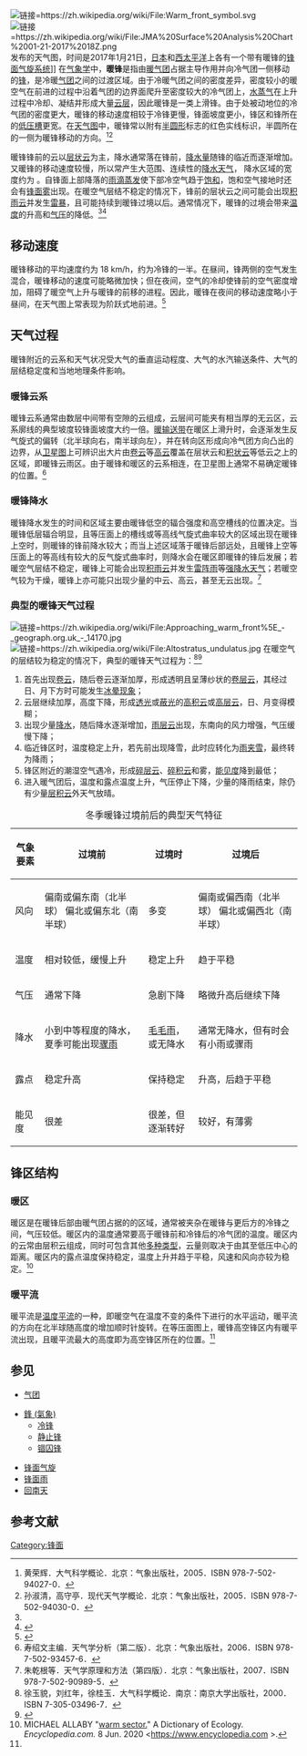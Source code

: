 [[File:Warm_front_symbol.svg|链接=https://zh.wikipedia.org/wiki/File:Warm_front_symbol.svg]]
[[File:JMA_Surface_Analysis_Chart_01-21-2017_18Z.png|链接=https://zh.wikipedia.org/wiki/File:JMA%20Surface%20Analysis%20Chart%2001-21-2017%2018Z.png]]发布的天气图，时间是2017年1月21日，[[日本|日本]]和[[西太平洋|西太平洋]]上各有一个带有暖锋的[[锋面气旋|锋面气旋系统]]]]
在[[气象学|气象学]]中，'''暖锋'''是指由[[暖气团|暖气团]]占据主导作用并向冷气团一侧移动的[[鋒_(氣象)|锋]]，是冷暖[[气团|气团]]之间的过渡区域。由于冷暖气团之间的密度差异，密度较小的暖空气在前进的过程中沿着气团的边界面爬升至密度较大的冷气团上，[[水蒸气|水蒸气]]在上升过程中冷却、凝结并形成大量[[云|云层]]，因此暖锋是一类上滑锋。由于处被动地位的冷气团的密度更大，暖锋的移动速度相较于冷锋更慢，锋面坡度更小，锋区和锋所在的[[低壓槽|低压槽]]更宽。在[[天氣圖|天气图]]中，暖锋常以附有[[半圓|半圆形]]标志的红色实线标识，半圆所在的一侧为暖锋移动的方向。<ref name=":12">黄荣辉．大气科学概论．北京：气象出版社，2005．ISBN 978-7-502-94027-0．</ref><ref name=":1">孙淑清，高守亭．现代天气学概论．北京：气象出版社，2005．ISBN 978-7-502-94030-0．</ref>

暖锋锋前的云以[[层云|层状云]]为主，降水通常落在锋前，[[降水量|降水量]]随锋的临近而逐渐增加。又暖锋的移动速度较慢，所以常产生大范围、连续性的[[降水|降水天气]]， 降水区域的宽度约为 {{convert|300|to|400|km}}。自锋面上部降落的[[雨滴|雨滴]][[蒸发|蒸发]]使下部冷空气趋于[[饱和性|饱和]]，饱和空气接地时还会有[[霧|锋面雾]]出现。在暖空气层结不稳定的情况下，锋前的层状云之间可能会出现[[积雨云|积雨云]]并发生[[雷暴|雷暴]]，且可能持续到暖锋过境以后。通常情况下，暖锋的过境会带来[[温度|温度]]的升高和[[气压|气压]]的降低。<ref name=":1" /><ref name="DR">{{cite web|title=Unified Surface Analysis Manual|url=http://www.wpc.ncep.noaa.gov/sfc/UASfcManualVersion1.pdf|accessdate=2010-12-17|author=David Roth|date=2006-12-14|format=|publisher={{link-en|Hydrometeorological Prediction Center}}|language=en|archive-date=2006-09-29|archive-url=https://web.archive.org/web/20060929004553/http://www.hpc.ncep.noaa.gov/sfc/UASfcManualVersion1.pdf|dead-url=no}}</ref>

== 移动速度 ==
暖锋移动的平均速度约为 18 km/h，约为冷锋的一半。在昼间，锋两侧的空气发生混合，暖锋移动的速度可能略微加快；但在夜间，空气的冷却使锋前的空气密度增加，阻碍了暖空气上升与暖锋的前移的进程。因此，暖锋在夜间的移动速度略小于昼间，在天气图上常表现为阶跃式地前进。<ref>{{Cite book|chapter=|url=https://www.cengage.com/c/essentials-of-meteorology-an-invitation-to-the-atmosphere-8e-ahrens/9781305628458/|publisher=Cengage Learning|date=|isbn=978-1-305-62845-8|language=en|first=C. Donald|last=Ahrens|title=Essentials of Meteorology: An Invitation to the Atmosphere|year=2018|location=|pages=|access-date=2020-06-16|archive-date=2020-07-09|archive-url=https://web.archive.org/web/20200709075535/https://www.cengage.com/c/essentials-of-meteorology-an-invitation-to-the-atmosphere-8e-ahrens/9781305628458/|dead-url=no}}</ref>

== 天气过程 ==
暖锋附近的云系和天气状况受大气的垂直运动程度、大气的水汽输送条件、大气的层结稳定度和当地地理条件影响。

=== 暖锋云系 ===
暖锋云系通常由数层中间带有空隙的云组成，云层间可能夹有相当厚的无云区，云系廓线的典型坡度较锋面坡度大约一倍。[[输送带_(气象)|暖输送带]]在暖区上滑升时，会逐渐发生反气旋式的偏转（北半球向右，南半球向左），并在转向区形成向冷气团方向凸出的边界，从[[卫星图|卫星图]]上可辨识出大片由[[卷云|卷云]]等[[高云|高云]]覆盖在层状云和[[积云|积状云]]等低云之上的区域，即暖锋云雨区。由于暖锋和暖区的云系相连，在卫星图上通常不易确定暖锋的位置。<ref>寿绍文主编．天气学分析（第二版）．北京：气象出版社，2006．ISBN 978-7-502-93457-6．</ref>

=== 暖锋降水 ===
暖锋降水发生的时间和区域主要由暖锋低空的辐合强度和高空槽线的位置决定。当暖锋低层辐合明显，且{{convert|700|hPa}}等压面上的槽线或等高线气旋式曲率较大的区域出现在暖锋上空时，则暖锋的锋前降水较大；而当上述区域落于暖锋后部远处，且暖锋上空{{convert|700|hPa}}等压面上的等高线有较大的反气旋式曲率时，则降水会在暖区即暖锋的锋后发展；若暖空气层结不稳定，暖锋上可能会出现[[积雨云|积雨云]]并发生[[雷陣雨|雷阵雨]]等[[強降水|强降水天气]]；若暖空气较为干燥，暖锋上亦可能只出现少量的中云、高云，甚至无云出现。<ref name=":0">朱乾根等．天气学原理和方法（第四版）．北京：气象出版社，2007．ISBN 978-7-502-90989-5．</ref>

=== 典型的暖锋天气过程 ===
{{plain image|Warm front.svg|暖锋前后天气过程的示意图，锋后的暖空气缓慢地抬升至冷空气的上方，因温度的降低而逐渐凝结，形成云和降水；云系前缘到后方的云类分别是[[卷云|卷云]]（Cirrus）、[[卷层云|卷层云]]（Cirrostratus）、[[高层云|高层云]]（Altostratus）、[[雨层云|雨层云]]（Nimbostratus）、[[层云|层云]]（Stratus）和[[层积云|层积云]]（Stratocumulus）|800px|center|bottom|triangle}}
[[File:Approaching_warm_front^_-_geograph.org.uk_-_14170.jpg|链接=https://zh.wikipedia.org/wiki/File:Approaching_warm_front%5E_-_geograph.org.uk_-_14170.jpg]]
[[File:Altostratus_undulatus.jpg|链接=https://zh.wikipedia.org/wiki/File:Altostratus_undulatus.jpg]]
在暖空气的层结较为稳定的情况下，典型的暖锋天气过程为：<ref>徐玉貌，刘红年，徐桂玉．大气科学概论．南京：南京大学出版社，2000．ISBN 7-305-03496-7．</ref><ref name=":22">{{Cite book|chapter=|url=https://www.cengage.com/c/meteorology-today-an-introduction-to-weather-climate-and-the-environment-12e-ahrens/9781337616669PF|publisher=Brooks/Cole, Cengage Learning|date=|isbn=978-1-337-61666-9|language=en|first=C. Donald|last=Ahrens|title=Meteorology Today: An Introduction to Weather, Climate, and the Environment|year=2017|location=|pages=|edition=12|access-date=2020-06-16|archive-date=2020-07-09|archive-url=https://web.archive.org/web/20200709075555/https://www.cengage.com/c/meteorology-today-an-introduction-to-weather-climate-and-the-environment-12e-ahrens/9781337616669PF/|dead-url=no}}</ref>{{Rp|312}}

# 首先出现[[卷云|卷云]]，随后卷云逐渐加厚，形成透明且呈薄纱状的[[卷层云|卷层云]]，其经过日、月下方时可能发生[[暈|冰晕现象]]；
# 云层继续加厚，高度下降，形成[[透光云|透光]]或[[蔽光云|蔽光]]的[[高积云|高积云]]或[[高层云|高层云]]，日、月变得模糊；
# 出现少量[[降水|降水]]，随后降水逐渐增加，[[雨层云|雨层云]]出现，东南向的风力增强，气压缓慢下降；
# 临近锋区时，温度稳定上升，若先前出现降雪，此时应转化为[[雨夾雪|雨夹雪]]，最终转为降雨；
# 锋区附近的潮湿空气遇冷，形成[[碎层云|碎层云]]、[[碎积云|碎积云]]和雾，[[能见度|能见度]]降到最低；
# 进入暖气团后，温度和露点温度上升，气压停止下降，少量的降雨结束，除仍有少量[[层积云|层积云]]外天气放晴。

{| class="wikitable"
|+冬季暖锋过境前后的典型天气特征
!气象要素
!过境前
!过境时
!过境后
|-
!风向
|偏南或偏东南（北半球）
偏北或偏东北（南半球）
|多变
|偏南或偏西南（北半球）
偏北或偏西北（南半球）
|-
!温度
|相对较低，缓慢上升
|稳定上升
|趋于平稳
|-
!气压
|通常下降
|急剧下降
|略微升高后继续下降
|-
!降水
|小到中等程度的降水，夏季可能出现[[骤雨|骤雨]]
|[[毛毛雨|毛毛雨]]，或无降水
|通常无降水，但有时会有小雨或骤雨
|-
!露点
|稳定升高
|保持稳定
|升高，后趋于平稳
|-
!能见度
|很差
|很差，但逐渐转好
|较好，有薄雾
|}

== 锋区结构 ==

=== 暖区 ===
暖区是在暖锋后部由暖气团占据的的区域，通常被夹杂在暖锋与更后方的冷锋之间，气压较低。暖区内的温度通常要高于暖锋前和冷锋后的冷气团的温度。暖区内的云常由层积云组成，同时可包含其他[[云|多种类型]]，云量则取决于由其至低压中心的距离。暖区内的露点温度保持稳定，温度上升并趋于平稳，风速和风向亦较为稳定。<ref>MICHAEL ALLABY "[https://www.encyclopedia.com/science/dictionaries-thesauruses-pictures-and-press-releases/warm-sector-0 warm sector.]" A Dictionary of Ecology. ''Encyclopedia.com.'' 8 Jun. 2020 <https://www.encyclopedia.com {{Wayback|url=https://www.encyclopedia.com/ |date=20180713030447 }}>.{{Language icon|en}}</ref>

=== 暖平流 ===
暖平流是[[平流_(气象)|温度平流]]的一种，即暖空气在温度不变的条件下进行的水平运动，暖平流的方向在北半球随高度的增加顺时针旋转。在等压面图上，暖锋高空锋区内有暖平流出现，且暖平流最大的高度即为高空锋区所在的位置。<ref name=":1" />

== 参见 ==
{{Commons category|Warm fronts|暖锋}}

* [[气团|气团]]

* [[鋒_(氣象)|鋒 (氣象)]]
** [[冷锋|冷锋]]
** [[静止锋|静止锋]]
** [[锢囚锋|锢囚锋]]

*[[锋面气旋|锋面气旋]]
*[[锋面雨|锋面雨]]
* [[回南天|回南天]]

== 参考文献 ==
{{Reflist}}
[[Category:锋面|Category:锋面]]